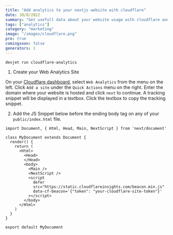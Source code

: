 ```yaml
---
title: "Add analytics to your nextjs website with cloudflare"
date: 10/8/2022
summary: "Get usefull data about your website usage with cloudflare and nextjs"
tags: ["analytics"]
category: "marketing"
image: "/images/cloudflare.png"
pro: true
comingsoon: false
generators: 1
---
```


```bash:generators
devjet run cloudflare-analytics
```

1. Create your Web Analytics Site

On your [Cloudflare dashboard](https://dash.cloudflare.com/), select `Web Analytics` from the menu on the left. Click `Add a site` under the `Quick Actions` menu on the right. Enter the domain where your website is hosted and click `next` to continue. A tracking snippet will be displayed in a textbox. Click the textbox to copy the tracking snippet.

2. Add the JS Snippet below before the ending body tag on any of your `public/index.html` file.

```tsx:_document.tsx {12,13,14,15,16}
import Document, { Html, Head, Main, NextScript } from 'next/document'

class MyDocument extends Document {
  render() {
    return (
      <Html>
        <Head>
        </Head>
        <body>
          <Main />
          <NextScript />
          <script
            defer
            src="https://static.cloudflareinsights.com/beacon.min.js"
            data-cf-beacon='{"token": "your-cloudflare-site-token"}'
          ></script>
        </body>
      </Html>
    )
  }
}

export default MyDocument
```
